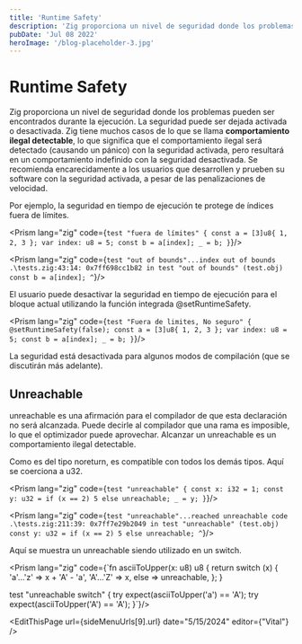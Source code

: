 ```yaml
---
title: 'Runtime Safety'
description: 'Zig proporciona un nivel de seguridad donde los problemas pueden ser encontrados durante la ejecución. La seguridad puede ser dejada activada o desactivada. Zig tiene muchos casos de lo que se llama __comportamiento ilegal detectable__, lo que significa que el comportamiento ilegal será detectado (causando un pánico) con la seguridad activada, pero resultará en un comportamiento indefinido con la seguridad desactivada. Se recomienda encarecidamente a los usuarios que desarrollen y prueben su software con la seguridad activada, a pesar de las penalizaciones de velocidad.'
pubDate: 'Jul 08 2022'
heroImage: '/blog-placeholder-3.jpg'
---
```



<div class="flex flex-col gap-y-5 text-white py-8">
<h1 class="text-white py-8">Runtime Safety</h1>

Zig proporciona un nivel de seguridad donde los problemas pueden ser encontrados durante la ejecución. La seguridad puede ser dejada activada o desactivada. Zig tiene muchos casos de lo que se llama __comportamiento ilegal detectable__, lo que significa que el comportamiento ilegal será detectado (causando un pánico) con la seguridad activada, pero resultará en un comportamiento indefinido con la seguridad desactivada. Se recomienda encarecidamente a los usuarios que desarrollen y prueben su software con la seguridad activada, a pesar de las penalizaciones de velocidad.

Por ejemplo, la seguridad en tiempo de ejecución te protege de índices fuera de límites.

<Prism lang="zig" code={`test "fuera de límites" {
    const a = [3]u8{ 1, 2, 3 };
    var index: u8 = 5;
    const b = a[index];
    _ = b;
}`}/>

<Prism lang="zig" code={`test "out of bounds"...index out of bounds
.\tests.zig:43:14: 0x7ff698cc1b82 in test "out of bounds" (test.obj)
    const b = a[index];
             ^`}/>

El usuario puede desactivar la seguridad en tiempo de ejecución para el bloque actual utilizando la función integrada <span class="bg-gray-800 rounded-md px-2 text-green-400">@setRuntimeSafety</span>.

<Prism lang="zig" code={`test "Fuera de limites, No seguro" {
    @setRuntimeSafety(false);
    const a = [3]u8{ 1, 2, 3 };
    var index: u8 = 5;
    const b = a[index];
    _ = b;
}`}/>

La seguridad está desactivada para algunos modos de compilación (que se discutirán más adelante).

<h2 class="text-white py-4">Unreachable</h2>

<span class="bg-gray-800 rounded-md px-2 text-green-400">unreachable</span> es una afirmación para el compilador de que esta declaración no será alcanzada. Puede decirle al compilador que una rama es imposible, lo que el optimizador puede aprovechar. Alcanzar un <span class="bg-gray-800 rounded-md px-2 text-green-400">unreachable</span> es un comportamiento ilegal detectable.

Como es del tipo <span class="bg-gray-800 rounded-md px-2 text-green-400">noreturn</span>, es compatible con todos los demás tipos. Aquí se coerciona a u32.

<Prism lang="zig" code={`test "unreachable" {
    const x: i32 = 1;
    const y: u32 = if (x == 2) 5 else unreachable;
    _ = y;
}`}/>

<Prism lang="zig" code={`test "unreachable"...reached unreachable code
.\tests.zig:211:39: 0x7ff7e29b2049 in test "unreachable" (test.obj)
    const y: u32 = if (x == 2) 5 else unreachable;
                                      ^`}/>

Aquí se muestra un unreachable siendo utilizado en un switch.

<Prism lang="zig" code={`fn asciiToUpper(x: u8) u8 {
    return switch (x) {
        'a'...'z' => x + 'A' - 'a',
        'A'...'Z' => x,
        else => unreachable,
    };
}

test "unreachable switch" {
    try expect(asciiToUpper('a') == 'A');
    try expect(asciiToUpper('A') == 'A');
}`}/>


<EditThisPage  url={sideMenuUrls[9].url} date="5/15/2024" editor={"Vital"} />

<div class="flex w-full justify-between space-x-8 place-content-center">
    <NextButton text={sideMenuUrls[8].label} subText="Anterior" isRight={false} url={sideMenuUrls[8].url}/>
    <NextButton text={sideMenuUrls[10].label} subText="Siguiente" isRight={true} url={sideMenuUrls[10].url}/>
</div>
</div>

